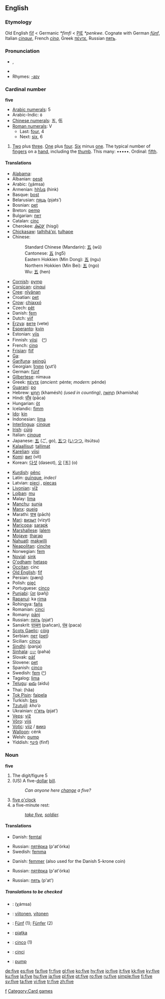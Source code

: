 ==English==

{{rank|war|short|able|392|five|need|met|boy}}

===Etymology===
Old English [[fif|fīf]] < Germanic ''*fimfi'' < [[PIE]] ''*penkwe''. Cognate with German ''[[fünf]]'', Italian ''[[cinque]]'', French ''[[cinq]]'', Greek [[πέντε]], Russian [[пять]].

===Pronunciation===
* {{IPA|/faɪv/}}, {{SAMPA|/"faIv/}}
* {{audio|en-us-five.ogg|Audio (US)}}
* Rhymes: [[Rhymes:English:-aɪv|-aɪv]]

===Cardinal number===
'''five'''

*[[w:Arabic numerals|Arabic numerals]]: 5
*Arabic-Indic: ٥
*[[w:Chinese numerals|Chinese numerals]]: 五, 伍
*[[w:Roman numerals|Roman numerals]]: V
**Last: [[four]], 4
**Next: [[six]], 6

# [[Two]] plus [[three]]. [[One]] plus [[four]]. [[Six]] minus [[one]]. The typical number of [[finger]]s on a [[hand]], including the [[thumb]]. This many: •••••. Ordinal: [[fifth]].

====Translations====
{{top}}
*[[Alabama]]: {{Unicode|[[táɬɬàapi]]}}
*Albanian: [[pesë]]
*Arabic: {{ARchar|[[خمسة]]}} (χámsa)
*Armenian: [[հինգ]] (hink)
*Basque: [[bost]]
*Belarusian: [[пяць]] (pjats’)
*Bosnian: [[pet#Bosnian|pet]]
*Breton: [[pemp]]
*Bulgarian: [[пет]]
*Catalan: [[cinc]]
*Cherokee: [[ᎯᏍᎩ]] (hisgi)
*[[Chickasaw]]: [[talhlhá'pi]], [[tulhape]]
*Chinese:
*:Standard Chinese (Mandarin): [[五]] (wǔ)
*:Cantonese: [[五]] (ng5)
*:Eastern Hokkien (Min Dong): [[五]] (ngu)
*:Northern Hokkien (Min Bei): [[五]] (ngo) 
*:Wu: [[五]] (hen)
*[[Cornish]]: [[pymp]]
*[[Corsican]]: [[cinqui]]
*[[Cree]]: [[nîyânan]]
*Croatian: [[pet]]
*[[Crow]]: [[chiaxxó]]
*Czech: [[pět]]
*Danish: [[fem]]
*Dutch: [[vijf]]
*[[Erzya]]: [[вете]] (vete)
*[[Esperanto]]: [[kvin]]
*Estonian: [[viis]]
*Finnish: [[viisi]]　([[:fi:viisi|^]])
*French: [[cinq]]
*[[Frisian]]: [[fiif]]
*[[Ga]]: {{Unicode|[[enumɔ]]}}
*[[Garífuna]]: [[seingü]]
*Georgian: [[ხუთი]] (χut‘i)
*German: [[fünf]]
*[[Gilbertese]]: nimaua
*Greek: [[πέντε]] (''ancient:'' pénte; ''modern:'' pénde)
*[[Guaraní]]: [[po#Guarani|po]]
*Hebrew: [[חמש|חָמֵשׁ]] (khamésh) {{f}} ''(used in counting)'', [[חמשה|חֲמִשָּׁה]] {{m}} (khamisha)
*Hindi: [[पाँच]] (pāca)
*Hungarian: [[öt]]
*Icelandic: [[fimm]]
*[[Ido]]: [[kin]]
*Indonesian: [[lima#Indonesian|lima]]
*[[Interlingua]]: [[cinque]]
*[[Irish]]: [[cúig]]
*Italian: [[cinque]]
*Japanese: [[五]] (ご, go), [[五つ]] ([[いつつ]], itsútsu)
*[[Kalaallisut]]: [[tallimat]]
*[[Karelian]]: [[viisi]]
*[[Komi]]: [[вит]] (vit)
*Korean: [[다섯]] (daseot), [[오]] [五] (o)
{{mid}}
*[[Kurdish]]: [[pênc]]
*Latin: [[quinque|quīnque]], ''indecl''
*Latvian: [[pieci]] {{m}}, [[piecas]] {{f}}
*[[Livonian]]: [[vīž]]
*[[Lojban]]: [[mu]]
*Malay: [[lima]]
*[[Manchu]]: [[sunja]]
*[[Manx]]: [[queig]]
*Marathi: [[पाच]] (pāch)
*[[Mari]]: [[визыт]] (vizyt)
*[[Maricopa]]: [[sarapk]]
*[[Marshallese]]: [[ļalem]]
*[[Mojave]]: [[tharap]]
*[[Nahuatl]]: [[makwilli]]
*[[Neapolitan]]: [[cìnche]]
*Norwegian: [[fem]]
*[[Novial]]: [[sink]]
*[[O'odham]]: [[hetasp]]
*[[Occitan]]: cinc
*[[Old English]]: [[fif]]
*Persian: {{FAchar|[[پنج|پَنج]]}} (pænj)
*Polish: [[pięć]]
*Portuguese: [[cinco]]
*[[Punjabi]]: [[ਪੰਜ]] (pañj)
*[[Rapanui]]: ka [[rima]]
*Rohingya: [[fañs]]
*Romanian: [[cinci]]
*Romany: [[pānj]]
*Russian: [[пять]] (pjat’)
*Sanskrit: [[पञ्चन्]] (pañcan), [[पंच]] (paca)
*[[Scots Gaelic]]: [[còig]]
*Serbian: [[пет]] ([[pet#Serbian|pet]])
*Sicilian: [[cincu]]
*[[Sindhi]]: {{SDchar|[[پَنجَ]]}} (panja)
*[[Sinhala]]: [[පහ]] (paha)
*Slovak: [[päť]]
*Slovene: [[pet]]
*Spanish: [[cinco]]
*Swedish: [[fem]] ([[:sv:fem|^]])
*Tagalog: [[lima#Tagalog|lima]]
*[[Telugu]]: [[ఐదు]] (aidu)
*Thai: {{THchar|[[ห้า]]}} (hâa)
*[[Tok Pisin]]: [[faipela]]
*Turkish: [[beş]]
*[[Tzutujil]]: ''kho’o''
*Ukrainian: [[п'ять]] (pjat’)
*[[Veps]]: [[viž]]
*[[Võro]]: [[viiś]]
*[[Votic]]: [[viiz]] / [[вииз]]
*[[Walloon]]: cénk
*Welsh: [[pump#Welsh|pump]]
*Yiddish: [[פֿינף]] (finf)
{{bottom}}

===Noun===
'''five'''

#The digit/figure 5
#(US) A five-[[dollar]] [[bill]].
#:''Can anyone here [[change]] a five?''
#[[five o'clock]]
#a five-minute rest:
#:''[[take five]], [[soldier]].''

====Translations====
{{trans-top|Digit}}
*Danish: [[femtal]] {{n}}
{{trans-mid}}
*Russian: [[пятёрка]] (p'at'órka) {{f}}
*Swedish: [[femma]] {{c}}
{{trans-bottom}}

{{trans-top|Five-dollar bill}}
*Danish: [[femmer]] {{c}} (also used for the Danish 5-krone coin)
{{trans-mid}}
*Russian: [[пятёрка]] (p'at'órka) {{f}}
{{trans-bottom}}

{{trans-top|Five o'clock}}
{{trans-mid}}
*Russian: [[пять]] (p'at')
{{trans-bottom}}

{{trans-top|Five-minute rest}}
{{trans-mid}}
{{trans-bottom}}

=====Translations to be checked=====
{{checktrans}}
*{{ttbc|Arabic}}: {{ARchar|[[خمسة]]}} (χámsa)
*{{ttbc|Finnish}}: [[viitonen]], [[vitonen]]
*{{ttbc|German}}: [[Fünf]] {{f}} (1); [[Fünfer]] {{m}} (2)
*{{ttbc|Polish}}: [[piątka]] {{f}}
*{{ttbc|Portuguese}}: [[cinco]] {{m}} (1)
*{{ttbc|Romanian}}: [[cinci]] {{m}}
*{{ttbc|Welsh}}: [[pump]]

[[Category:Cardinal numbers|f]]
[[Category:Card games]]

[[de:five]]
[[es:five]]
[[fa:five]]
[[fr:five]]
[[gl:five]]
[[ko:five]]
[[hy:five]]
[[io:five]]
[[it:five]]
[[kk:five]]
[[ky:five]]
[[ku:five]]
[[la:five]]
[[hu:five]]
[[ja:five]]
[[pl:five]]
[[pt:five]]
[[ro:five]]
[[ru:five]]
[[simple:five]]
[[fi:five]]
[[sv:five]]
[[ta:five]]
[[vi:five]]
[[tr:five]]
[[zh:five]]